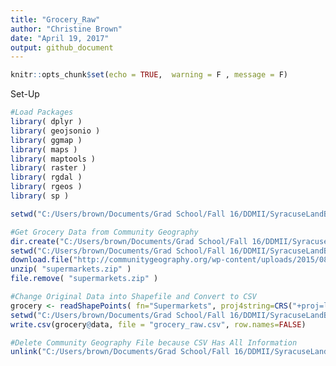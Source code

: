 ```yaml
---
title: "Grocery_Raw"
author: "Christine Brown"
date: "April 19, 2017"
output: github_document
---
```


```r
knitr::opts_chunk$set(echo = TRUE,  warning = F , message = F)
```
Set-Up
```r
#Load Packages
library( dplyr )
library( geojsonio )
library( ggmap )
library( maps )
library( maptools )
library( raster )
library( rgdal )
library( rgeos )
library( sp )

setwd("C:/Users/brown/Documents/Grad School/Fall 16/DDMII/SyracuseLandBank/DATA/RAW_DATA")
```


```r

#Get Grocery Data from Community Geography
dir.create("C:/Users/brown/Documents/Grad School/Fall 16/DDMII/SyracuseLandBank/DATA/RAW_DATA/Grocery")
setwd("C:/Users/brown/Documents/Grad School/Fall 16/DDMII/SyracuseLandBank/DATA/RAW_DATA/Grocery")
download.file("http://communitygeography.org/wp-content/uploads/2015/08/Supermarkets.shp_.zip", "supermarkets.zip" )
unzip( "supermarkets.zip" )
file.remove( "supermarkets.zip" )

#Change Original Data into Shapefile and Convert to CSV
grocery <- readShapePoints( fn="Supermarkets", proj4string=CRS("+proj=longlat +datum=WGS84") )
setwd("C:/Users/brown/Documents/Grad School/Fall 16/DDMII/SyracuseLandBank/DATA/RAW_DATA")
write.csv(grocery@data, file = "grocery_raw.csv", row.names=FALSE)

#Delete Community Geography File because CSV Has All Information
unlink("C:/Users/brown/Documents/Grad School/Fall 16/DDMII/SyracuseLandBank/DATA/RAW_DATA/Grocery", recursive = TRUE)

```